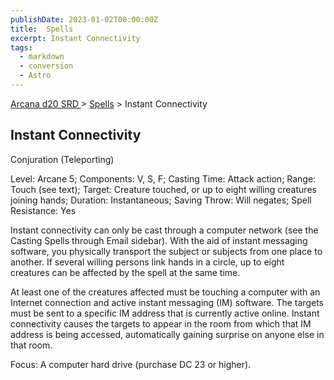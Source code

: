 ```yaml
---
publishDate: 2023-01-02T00:00:00Z
title:  Spells
excerpt: Instant Connectivity
tags:
  - markdown
  - conversion
  - Astro
---
```


[ Arcana d20 SRD ](/#arcanaD20) > [ Spells](arcana-d20-srd-spells-index) > Instant Connectivity

##  Instant Connectivity

Conjuration (Teleporting)

Level: Arcane 5; Components: V, S, F; Casting Time: Attack action; Range:
Touch (see text); Target: Creature touched, or up to eight willing creatures
joining hands; Duration: Instantaneous; Saving Throw: Will negates; Spell
Resistance: Yes

Instant connectivity can only be cast through a computer network (see the
Casting Spells through Email sidebar). With the aid of instant messaging
software, you physically transport the subject or subjects from one place to
another. If several willing persons link hands in a circle, up to eight
creatures can be affected by the spell at the same time.

At least one of the creatures affected must be touching a computer with an
Internet connection and active instant messaging (IM) software. The targets
must be sent to a specific IM address that is currently active online. Instant
connectivity causes the targets to appear in the room from which that IM
address is being accessed, automatically gaining surprise on anyone else in
that room.

Focus: A computer hard drive (purchase DC 23 or higher).


